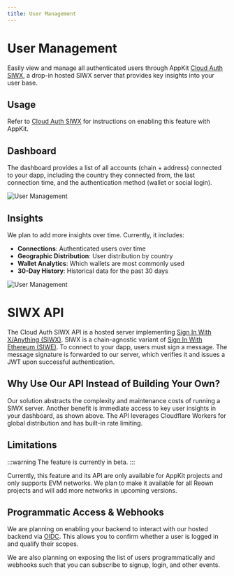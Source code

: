```yaml
---
title: User Management
---
```


# User Management

Easily view and manage all authenticated users through AppKit [Cloud Auth SIWX](/appkit/features/siwx/siwx-cloud-auth), a drop-in hosted SIWX server that provides key insights into your user base.

## Usage

Refer to [Cloud Auth SIWX](/appkit/features/siwx/siwx-cloud-auth) for instructions on enabling this feature with AppKit.

## Dashboard

The dashboard provides a list of all accounts (chain + address) connected to your dapp, including the country they connected from, the last connection time, and the authentication method (wallet or social login).

![User Management](/assets/user-management.png)

## Insights

We plan to add more insights over time. Currently, it includes:

- **Connections**: Authenticated users over time  
- **Geographic Distribution**: User distribution by country  
- **Wallet Analytics**: Which wallets are most commonly used  
- **30-Day History**: Historical data for the past 30 days  

![User Management](/assets/insights.png)

# SIWX API

The Cloud Auth SIWX API is a hosted server implementing [Sign In With X/Anything (SIWX)](https://chainagnostic.org/CAIPs/caip-122). SIWX is a chain-agnostic variant of [Sign In With Ethereum (SIWE)](https://eips.ethereum.org/EIPS/eip-4361). To connect to your dapp, users must sign a message. The message signature is forwarded to our server, which verifies it and issues a JWT upon successful authentication.

## Why Use Our API Instead of Building Your Own?

Our solution abstracts the complexity and maintenance costs of running a SIWX server. Another benefit is immediate access to key user insights in your dashboard, as shown above. The API leverages Cloudflare Workers for global distribution and has built-in rate limiting.

## Limitations

:::warning
The feature is currently in beta.
:::

Currently, this feature and its API are only available for AppKit projects and only supports EVM networks. We plan to make it available for all Reown projects and will add more networks in upcoming versions.

## Programmatic Access & Webhooks

We are planning on enabling your backend to interact with our hosted backend via [OIDC](https://openid.net/developers/how-connect-works/). This allows you to confirm whether a user is logged in and qualify their scopes.

We are also planning on exposing the list of users programmatically and webhooks such that you can subscribe to signup, login, and other events.
